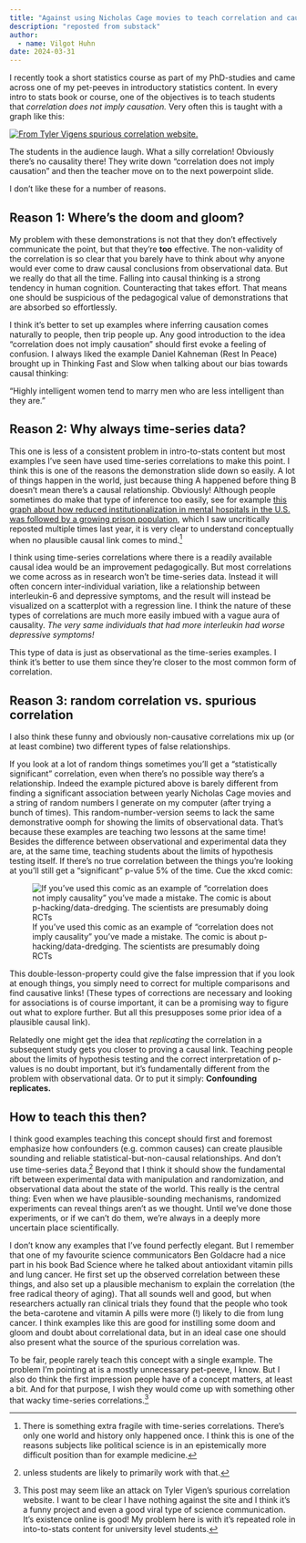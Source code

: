 ```yaml
---
title: "Against using Nicholas Cage movies to teach correlation and causation"
description: "reposted from substack"
author: 
  - name: Vilgot Huhn
date: 2024-03-31
---
```


I recently took a short statistics course as part of my PhD-studies and came across one of my pet-peeves in introductory statistics content. In every intro to stats book or course, one of the objectives is to teach students that *correlation does not imply causation.* Very often this is taught with a graph like this:

[![From Tyler Vigens spurious correlation website.](images/tylervigencage.jpg){fig-align="center"}](https://tylervigen.com/spurious/correlation/5837_the-number-of-movies-nicolas-cage-appeared-in_correlates-with_the-number-of-transportation-security-screeners-in-north-dakota)

The students in the audience laugh. What a silly correlation! Obviously there's no causality there! They write down "correlation does not imply causation" and then the teacher move on to the next powerpoint slide.

I don't like these for a number of reasons.

## Reason 1: Where's the doom and gloom?

My problem with these demonstrations is not that they don't effectively communicate the point, but that they're **too** effective. The non-validity of the correlation is so clear that you barely have to think about why anyone would ever come to draw causal conclusions from observational data. But we really do that all the time. Falling into causal thinking is a strong tendency in human cognition. Counteracting that takes effort. That means one should be suspicious of the pedagogical value of demonstrations that are absorbed so effortlessly.

I think it's better to set up examples where inferring causation comes naturally to people, then trip people up. Any good introduction to the idea "correlation does not imply causation" should first evoke a feeling of confusion. I always liked the example Daniel Kahneman (Rest In Peace) brought up in Thinking Fast and Slow when talking about our bias towards causal thinking:

“Highly intelligent women tend to marry men who are less intelligent than they are.”

## Reason 2: Why always time-series data?

This one is less of a consistent problem in intro-to-stats content but most examples I've seen have used time-series correlations to make this point. I think this is one of the reasons the demonstration slide down so easily. A lot of things happen in the world, just because thing A happened before thing B doesn't mean there's a causal relationship. Obviously! Although people sometimes do make that type of inference too easily, see for example [this graph about how reduced institutionalization in mental hospitals in the U.S. was followed by a growing prison population](https://www.reddit.com/r/interestingasfuck/comments/13i0u3q/the_curious_dynamics_of_the_number_of_mentally/), which I saw uncritically reposted multiple times last year, it is very clear to understand conceptually when no plausible causal link comes to mind.[^1]

[^1]: There is something extra fragile with time-series correlations. There's only one world and history only happened once. I think this is one of the reasons subjects like political science is in an epistemically more difficult position than for example medicine.

I think using time-series correlations where there is a readily available causal idea would be an improvement pedagogically. But most correlations we come across as in research won't be time-series data. Instead it will often concern inter-individual variation, like a relationship between interleukin-6 and depressive symptoms, and the result will instead be visualized on a scatterplot with a regression line. I think the nature of these types of correlations are much more easily imbued with a vague aura of causality. *The very same individuals that had more interleukin had worse depressive symptoms!*

This type of data is just as observational as the time-series examples. I think it’s better to use them since they’re closer to the most common form of correlation.

## Reason 3: random correlation vs. spurious correlation

I also think these funny and obviously non-causative correlations mix up (or at least combine) two different types of false relationships.

If you look at a lot of random things sometimes you'll get a "statistically significant" correlation, even when there's no possible way there's a relationship. Indeed the example pictured above is barely different from finding a significant association between yearly Nicholas Cage movies and a string of random numbers I generate on my computer (after trying a bunch of times). This random-number-version seems to lack the same demonstrative oomph for showing the limits of observational data. That's because these examples are teaching two lessons at the same time! Besides the difference between observational and experimental data they are, at the same time, teaching students about the limits of hypothesis testing itself. If there's no true correlation between the things you're looking at you'll still get a "significant" p-value 5% of the time. Cue the xkcd comic:

![If you’ve used this comic as an example of “correlation does not imply causality” you’ve made a mistake. The comic is about p-hacking/data-dredging. The scientists are presumably doing RCTs](images/xkcdphacking.jpg){fig-align="center"}

This double-lesson-property could give the false impression that if you look at enough things, you simply need to correct for multiple comparisons and find causative links! (These types of corrections are necessary and looking for associations is of course important, it can be a promising way to figure out what to explore further. But all this presupposes some prior idea of a plausible causal link).

Relatedly one might get the idea that *replicating* the correlation in a subsequent study gets you closer to proving a causal link. Teaching people about the limits of hypothesis testing and the correct interpretation of p-values is no doubt important, but it's fundamentally different from the problem with observational data. Or to put it simply: **Confounding replicates.**

## How to teach this then?

I think good examples teaching this concept should first and foremost emphasize how confounders (e.g. common causes) can create plausible sounding and reliable statistical-but-non-causal relationships. And don’t use time-series data.[^2] Beyond that I think it should show the fundamental rift between experimental data with manipulation and randomization, and observational data about the state of the world. This really is the central thing: Even when we have plausible-sounding mechanisms, randomized experiments can reveal things aren't as we thought. Until we've done those experiments, or if we can't do them, we're always in a deeply more uncertain place scientifically.

[^2]: unless students are likely to primarily work with that.

I don’t know any examples that I’ve found perfectly elegant. But I remember that one of my favourite science communicators Ben Goldacre had a nice part in his book Bad Science where he talked about antioxidant vitamin pills and lung cancer. He first set up the observed correlation between these things, and also set up a plausible mechanism to explain the correlation (the free radical theory of aging). That all sounds well and good, but when researchers actually ran clinical trials they found that the people who took the beta-carotene and vitamin A pills were more (!) likely to die from lung cancer. I think examples like this are good for instilling some doom and gloom and doubt about correlational data, but in an ideal case one should also present what the source of the spurious correlation was.

To be fair, people rarely teach this concept with a single example. The problem I’m pointing at is a mostly unnecessary pet-peeve, I know. But I also do think the first impression people have of a concept matters, at least a bit. And for that purpose, I wish they would come up with something other that wacky time-series correlations.[^3]

[^3]: This post may seem like an attack on Tyler Vigen’s spurious correlation website. I want to be clear I have nothing against the site and I think it’s a funny project and even a good viral type of science communication. It’s existence online is good! My problem here is with it’s repeated role in into-to-stats content for university level students.

